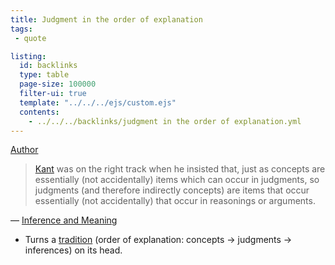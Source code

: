 ```yaml
---
title: Judgment in the order of explanation
tags:
 - quote

listing:
  id: backlinks
  type: table
  page-size: 100000
  filter-ui: true
  template: "../../../ejs/custom.ejs"
  contents:
    - ../../../backlinks/judgment in the order of explanation.yml
---
```


[Author](/docs/phil/people/Wilfrid Sellars.html)

> [Kant](/docs/phil/people/Immanuel Kant.html) was on the right track when he insisted that, just as concepts are
essentially (not accidentally) items which can occur in judgments, so judgments
(and therefore indirectly concepts) are items that occur essentially (not
accidentally) that occur in reasonings or arguments.

— [Inference and Meaning](/docs/phil/works/Inference and Meaning.html)


- Turns a [tradition](/docs/phil/interaction/Concepts and judgment.html) (order of explanation: concepts -> judgments -> inferences) on its head.